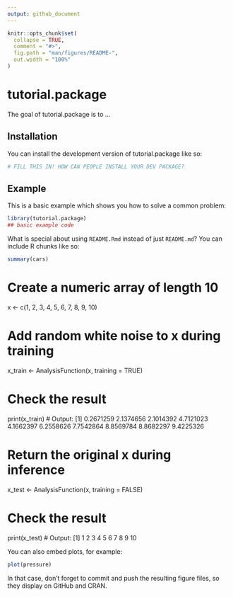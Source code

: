 ```yaml
---
output: github_document
---
```


<!-- README.md is generated from README.Rmd. Please edit that file -->

```r
knitr::opts_chunk$set(
  collapse = TRUE,
  comment = "#>",
  fig.path = "man/figures/README-",
  out.width = "100%"
)
```

# tutorial.package

<!-- badges: start -->
<!-- badges: end -->

The goal of tutorial.package is to ...

## Installation

You can install the development version of tutorial.package like so:

``` r
# FILL THIS IN! HOW CAN PEOPLE INSTALL YOUR DEV PACKAGE?
```

## Example

This is a basic example which shows you how to solve a common problem:

```r
library(tutorial.package)
## basic example code
```

What is special about using `README.Rmd` instead of just `README.md`? You can include R chunks like so:

```r
summary(cars)
```

# Create a numeric array of length 10
x <- c(1, 2, 3, 4, 5, 6, 7, 8, 9, 10)

# Add random white noise to x during training
x_train <- AnalysisFunction(x, training = TRUE)

# Check the result
print(x_train)
# Output: [1] 0.2671259 2.1374656 2.1014392 4.7121023 4.1662397 6.2558626 7.7542864 8.8569784 8.8682297 9.4225326

# Return the original x during inference
x_test <- AnalysisFunction(x, training = FALSE)

# Check the result
print(x_test)
# Output: [1] 1 2 3 4 5 6 7 8 9 10

You can also embed plots, for example:

```r
plot(pressure)
```

In that case, don't forget to commit and push the resulting figure files, so they display on GitHub and CRAN.
